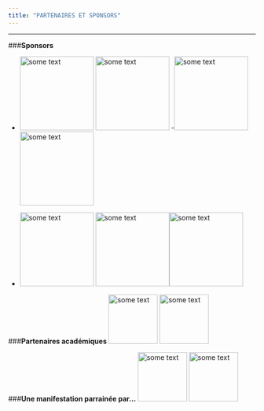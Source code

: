 ```yaml
---
title: "PARTENAIRES ET SPONSORS"
---
```


***

###**Sponsors**

- <img src="http://angletr2017.com/FIG/Capionis.png" alt="some text"
width="150" height="150"> \phantom{-------------} \hspace{5cm}<img src="http://angletr2017.com/FIG/Datacamp.png" alt="some text"
width="150" height="150">
-<img src="http://angletr2017.com/FIG/Danone.png" alt="some text"
width="150" height="150"> \phantom{-------------} \hspace{5cm}<img src="http://angletr2017.com/FIG/Inbox.png" alt="some text"
width="150" height="150">

- <img src="http://angletr2017.com/FIG/Datastorm.png" alt="some text"
width="150" height="150"> \phantom{-------------} \hspace{5cm}<img src="http://angletr2017.com/FIG/RStudio.png" alt="some text"
width="150" height="150">\hspace{5cm}<img src="http://angletr2017.com/FIG/thinkr.png" alt="some text"
width="150" height="150">

###**Partenaires académiques**
<img src="http://angletr2017.com/FIG/Uppa.png" alt="some text"
width="100" height="100">\phantom{-------------} \hspace{5cm}<img src="http://angletr2017.com/FIG/Cnrs.png" alt="some text"
width="100" height="100">

  

###**Une manifestation parrainée par...**
<img src="http://angletr2017.com/FIG/sfds.png" alt="some text" width="100" height="100"> \phantom{-------------} \hspace{5cm}
<img src="http://angletr2017.com/FIG/logo-sfe-fond-blanc.jpg" alt="some text" width="100" height="100">

